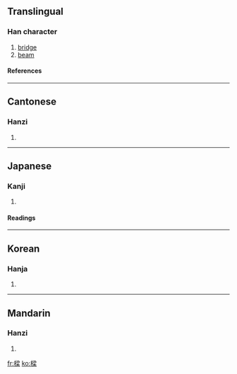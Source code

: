 ==Translingual==
===Han character===
{{Han char|rn=75|rad=木|as=11|sn=15|four=4799<sub>4</sub>|canj=木水戈木 (DEID)}}
# [[bridge]]
# [[beam]]
====References====
{{Han ref|kx=0549.280|dkj=15427|dj=0937.220|hdz=21284.090|uh=6A11|ud=27153|bh=BCD9|bd=48345}}

----
==Cantonese==
===Hanzi===
{{yue-hanzi|jyut=|y=leung4}}
# {{defn|Cantonese}}

----
==Japanese==
===Kanji===
{{ja-kanji|grade=|rs=木11}}
# {{defn|Japanese}} 
====Readings====
{{ja-readings|on=[[りょう]] (ryō)|kun=[[はし]] (hashi), [[はり]] (hari), [[やな]] (yana)}}

----
==Korean==
===Hanja===
{{ko-hanja|hangeul=량>양, 회|eumhun=|rv=ryang>yang, hoe|mr=ryang>yang, hoe|y=layng>ayng, hoy}}
# {{defn|Korean}}

----
==Mandarin==
===Hanzi===
{{cmn-hanzi|pin=[[liáng]] (liang2)|wg=liang<sup>2</sup>}}
# {{defn|Mandarin}}

[[fr:樑]]
[[ko:樑]]